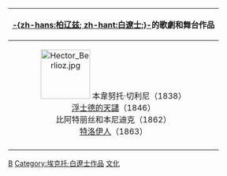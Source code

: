 {| class="infobox" style="float:right; margin-left:1em;" class="toccolours"
|- style="background-color: silver; color:black"
! [[埃克托·柏辽兹|-{zh-hans:柏辽兹; zh-hant:白遼士;}-]]的歌劇和舞台作品
|-
|align="center"|[[File:Hector Berlioz.jpg|100px]]
本韋努托·切利尼（1838）<br>
[[浮士德的天譴]]（1846）<br>
比阿特丽丝和本尼迪克（1862）<br>
[[特洛伊人]]（1863）
|- style="background-color: silver; color:black" align=center
| {{tnavbar|Berlioz operas|mini=1}}
|}<noinclude>[[Category:歌劇模板|B]]
[[Category:埃克托·白遼士作品]]
[[Category:文化信息框模板|文化]]
</noinclude>